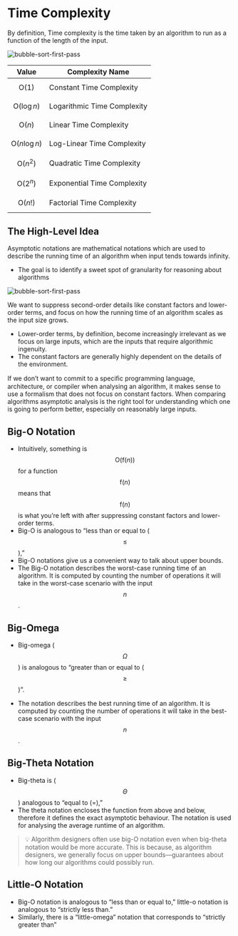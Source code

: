 # Time Complexity

By definition, Time complexity is the time taken by an algorithm to run as a function of the length of the input.

<img src="/images/complexity/20240503222320.png" alt="bubble-sort-first-pass" />

| Value                  | Complexity Name             |
| ---------------------- | --------------------------- |
| $$\text{O}(1)$$        | Constant Time Complexity    |
| $$\text{O}(\log{n})$$  | Logarithmic Time Complexity |
| $$\text{O}(n)$$        | Linear Time Complexity      |
| $$\text{O}(n\log{n})$$ | Log-Linear Time Complexity  |
| $$\text{O}({n}^2)$$    | Quadratic Time Complexity   |
| $$\text{O}(2^{n})$$    | Exponential Time Complexity |
| $$\text{O}({n}!)$$     | Factorial Time Complexity   |

## The High-Level Idea

Asymptotic notations are mathematical notations which are used to describe the running time of an algorithm when input tends towards infinity.

- The goal is to identify a sweet spot of granularity for reasoning about algorithms

<img src="/images/complexity/20240503222154.png" alt="bubble-sort-first-pass" />

We want to suppress second-order details like constant factors and lower-order terms, and focus on how the running time of an algorithm scales as the input size grows.

- Lower-order terms, by definition, become increasingly irrelevant as we focus on large inputs, which are the inputs that require algorithmic ingenuity.
- The constant factors are generally highly dependent on the details of the environment.

If we don’t want to commit to a speciﬁc programming language, architecture, or compiler when analysing an algorithm, it makes sense to use a formalism that does not focus on constant factors.
When comparing algorithms asymptotic analysis is the right tool for understanding which one is going to perform better, especially on reasonably large inputs.

## Big-O Notation

- Intuitively, something is $$\text{O(f}(n))$$ for a function $$\text{f}(n)$$ means that $$\text{f}(n)$$ is what you’re left with after suppressing constant factors and lower-order terms.
- Big-O is analogous to “less than or equal to ( $$\leq$$ ),”
- Big-O notations give us a convenient way to talk about upper bounds.
- The Big-O notation describes the worst-case running time of an algorithm. It is computed by counting the number of operations it will take in the worst-case scenario with the input $$n$$.

## Big-Omega

- Big-omega ($$\Omega$$) is analogous to “greater than or equal to ( $$\geq$$ )”.

- The notation describes the best running time of an algorithm. It is computed by counting the number of operations it will take in the best-case scenario with the input $$n$$.

## Big-Theta Notation

- Big-theta is ($$\Theta$$) analogous to “equal to (=),”
- The theta notation encloses the function from above and below, therefore it defines the exact asymptotic behaviour. The notation is used for analysing the average runtime of an algorithm.

> 💡 Algorithm designers often use big-O notation even when big-theta notation would be more accurate. This is because, as algorithm designers, we generally focus on upper bounds—guarantees about how long our algorithms could possibly run.

## Little-O Notation

- Big-O notation is analogous to “less than or equal to,” little-o notation is analogous to “strictly less than.”
- Similarly, there is a “little-omega” notation that corresponds to “strictly greater than”
